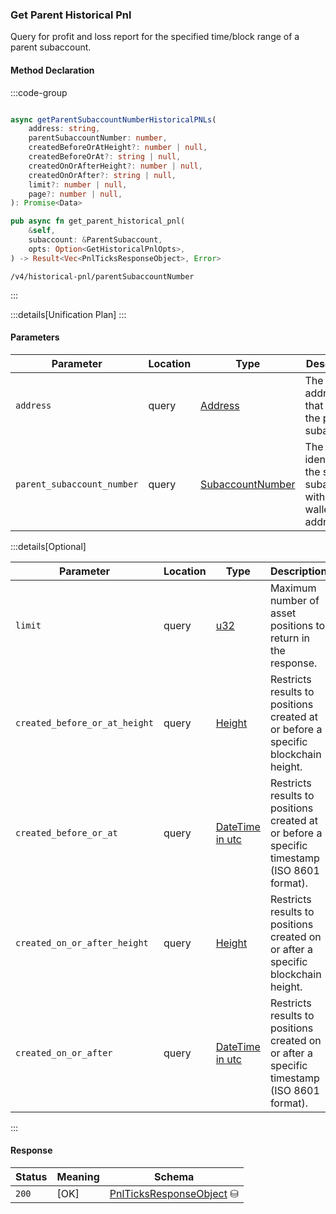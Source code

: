 ### Get Parent Historical Pnl

Query for profit and loss report for the specified time/block range of a parent subaccount.

#### Method Declaration

:::code-group

```python [Python]

```

```typescript [TypeScript]
async getParentSubaccountNumberHistoricalPNLs(
    address: string,
    parentSubaccountNumber: number,
    createdBeforeOrAtHeight?: number | null,
    createdBeforeOrAt?: string | null,
    createdOnOrAfterHeight?: number | null,
    createdOnOrAfter?: string | null,
    limit?: number | null,
    page?: number | null,
): Promise<Data>
```

```rust [Rust]
pub async fn get_parent_historical_pnl(
    &self,
    subaccount: &ParentSubaccount,
    opts: Option<GetHistoricalPnlOpts>,
) -> Result<Vec<PnlTicksResponseObject>, Error>
```

```url [API]
/v4/historical-pnl/parentSubaccountNumber
```

:::

:::details[Unification Plan]
:::

#### Parameters

| Parameter                     | Location  | Type               | Description                                                              |
| ----------------------------- | --------- | ------------------ | ------------------------------------------------------------------------ |
| `address`                     | query     | [Address]          | The wallet address that owns the parent subaccount.                      |
| `parent_subaccount_number`    | query     | [SubaccountNumber] | The identifier for the specific subaccount within the wallet address.    |

:::details[Optional]

| Parameter                     | Location  | Type              | Description                                                                                   |
| ----------------------------- | --------- | ----------------- | --------------------------------------------------------------------------------------------- |
| `limit`                       | query     | [u32]             | Maximum number of asset positions to return in the response.                                  |
| `created_before_or_at_height` | query     | [Height]          | Restricts results to positions created at or before a specific blockchain height.             |
| `created_before_or_at`        | query     | [DateTime in utc] | Restricts results to positions created at or before a specific timestamp (ISO 8601 format).   |
| `created_on_or_after_height`  | query     | [Height]          | Restricts results to positions created on or after a specific blockchain height.              |
| `created_on_or_after`         | query     | [DateTime in utc] | Restricts results to positions created on or after a specific timestamp (ISO 8601 format).    |

:::

#### Response

| Status | Meaning     | Schema                         |
| ------ | ----------- | ------------------------------ |
| `200`  | [OK]        | [PnlTicksResponseObject] ⛁     |

[Address]: /types/address
[SubaccountNumber]: /types/subaccount_number
[u32]: /types/u32
[Height]: /types/height
[DateTime in utc]: /types/date_time
[PnlTicksResponseObject]: /types/pnl_ticks_response_object